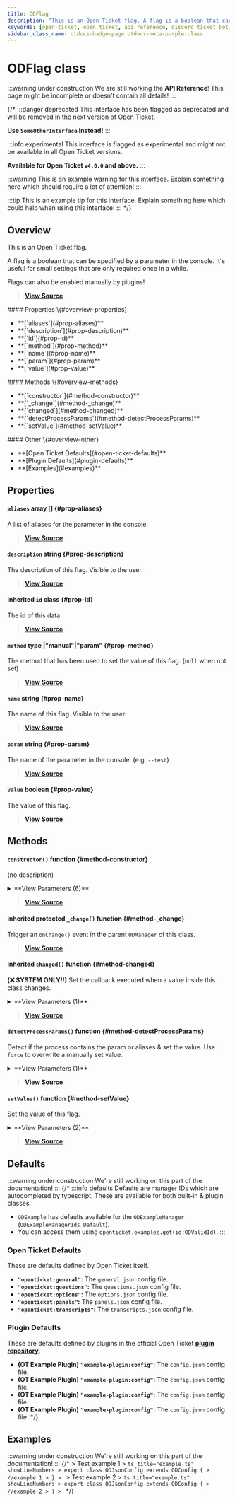 ```yaml
---
title: ODFlag
description: "This is an Open Ticket flag. A flag is a boolean that can be specified by a parameter in the console."
keywords: [open-ticket, open ticket, api reference, discord ticket bot, class]
sidebar_class_name: otdocs-badge-page otdocs-meta-purple-class
---
```

<head>
    <link rel="apple-touch-icon" href="/img/logo_vertical.png"/>
</head>

# ODFlag <M color="purple">class</M>

:::warning under construction
We are still working the **API Reference**! This page might be incomplete or doesn't contain all details!
:::

{/*
:::danger deprecated
This interface has been flagged as deprecated and will be removed in the next version of Open Ticket.

**Use `SomeOtherInterface` instead!**
:::

:::info experimental
This interface is flagged as experimental and might not be available in all Open Ticket versions.

**Available for Open Ticket `v4.0.0` and above.**
:::

:::warning
This is an example warning for this interface. Explain something here which should require a lot of attention!
:::

:::tip
This is an example tip for this interface. Explain something here which could help when using this interface!
:::
*/}

## Overview
This is an Open Ticket flag.

A flag is a boolean that can be specified by a parameter in the console.
It's useful for small settings that are only required once in a while.

Flags can also be enabled manually by plugins!

> [**View Source**](https://otgithub.dj-dj.be/tree/main/src/core/api/modules/flag.ts#L15)

<FlexHorizontal>
<div style={{width:"30%"}} className="otdocs-flex-mobile-width">
    #### Properties \{#overview-properties}
    <ul>
        <li>**[`aliases`](#prop-aliases)**</li>
        <li>**[`description`](#prop-description)**</li>
        <li>**[`id`](#prop-id)**</li>
        <li>**[`method`](#prop-method)**</li>
        <li>**[`name`](#prop-name)**</li>
        <li>**[`param`](#prop-param)**</li>
        <li>**[`value`](#prop-value)**</li>
    </ul>
</div>
<div style={{width:"30%"}} className="otdocs-flex-mobile-width">
    #### Methods \{#overview-methods}
    <ul>
        <li>**[`constructor`](#method-constructor)**</li>
        <li>**[`_change`](#method-_change)**</li>
        <li>**[`changed`](#method-changed)**</li>
        <li>**[`detectProcessParams`](#method-detectProcessParams)**</li>
        <li>**[`setValue`](#method-setValue)**</li>
    </ul>
</div>
<div style={{width:"30%"}} className="otdocs-flex-mobile-width">
    #### Other \{#overview-other}
    <ul>
        <li>**[Open Ticket Defaults](#open-ticket-defaults)**</li>
        <li>**[Plugin Defaults](#plugin-defaults)**</li>
        <li>**[Examples](#examples)**</li>
    </ul>
</div>
</FlexHorizontal>

## Properties
<Divider></Divider>
#### `aliases` <M color="pink">array</M> <ApiBlock><ApiUrl url="js:string" label="string"/>[]</ApiBlock> \{#prop-aliases}
A list of aliases for the parameter in the console.

> [**View Source**](https://otgithub.dj-dj.be/tree/main/src/core/api/modules/flag.ts#L25)

<Divider></Divider>
#### `description` <M color="blue">string</M> <ApiBlock><ApiUrl url="js:string" label="string"/></ApiBlock> \{#prop-description}
The description of this flag. Visible to the user.

> [**View Source**](https://otgithub.dj-dj.be/tree/main/src/core/api/modules/flag.ts#L21)

<Divider></Divider>
#### <C color="purple">inherited</C> `id` <M color="purple">class</M> <ApiBlock><ApiUrl url="class:ODId" label="api.ODId"/></ApiBlock> \{#prop-id}
The id of this data.

> [**View Source**](https://otgithub.dj-dj.be/tree/main/src/core/api/modules/base.ts#L177)

<Divider></Divider>
#### `method` <M color="brown">type</M> <ApiBlock><ApiUrl url="js:null" label="null"/>|"manual"|"param"</ApiBlock> \{#prop-method}
The method that has been used to set the value of this flag. (`null` when not set)

> [**View Source**](https://otgithub.dj-dj.be/tree/main/src/core/api/modules/flag.ts#L17)

<Divider></Divider>
#### `name` <M color="blue">string</M> <ApiBlock><ApiUrl url="js:string" label="string"/></ApiBlock> \{#prop-name}
The name of this flag. Visible to the user.

> [**View Source**](https://otgithub.dj-dj.be/tree/main/src/core/api/modules/flag.ts#L19)

<Divider></Divider>
#### `param` <M color="blue">string</M> <ApiBlock><ApiUrl url="js:string" label="string"/></ApiBlock> \{#prop-param}
The name of the parameter in the console. (e.g. `--test`)

> [**View Source**](https://otgithub.dj-dj.be/tree/main/src/core/api/modules/flag.ts#L23)

<Divider></Divider>
#### `value` <M color="red">boolean</M> <ApiBlock><ApiUrl url="js:boolean" label="boolean"/></ApiBlock> \{#prop-value}
The value of this flag.

> [**View Source**](https://otgithub.dj-dj.be/tree/main/src/core/api/modules/flag.ts#L27)

<Divider></Divider>

## Methods
<Divider></Divider>
#### `constructor()` <M color="orange">function</M> <ApiBlock><ApiUrl url="class:ODFlag" label="api.ODFlag"/></ApiBlock> \{#method-constructor}
(no description)

<details>
<summary>**View Parameters (6)**</summary>
- **`id`:** <M color="brown">type</M> <ApiBlock><ApiUrl url="type:ODValidId" label="api.ODValidId"/></ApiBlock> - Parameter Description Lorem Ipsum.
- **`name`:** <M color="blue">string</M> <ApiBlock><ApiUrl url="js:string" label="string"/></ApiBlock> - Parameter Description Lorem Ipsum.
- **`description`:** <M color="blue">string</M> <ApiBlock><ApiUrl url="js:string" label="string"/></ApiBlock> - Parameter Description Lorem Ipsum.
- **`param`:** <M color="blue">string</M> <ApiBlock><ApiUrl url="js:string" label="string"/></ApiBlock> - Parameter Description Lorem Ipsum.
- **`aliases`:** <M color="pink">array</M> <ApiBlock><ApiUrl url="js:string" label="string"/>[]</ApiBlock> - Parameter Description Lorem Ipsum.
- **`initialValue`:** <M color="red">boolean</M> <ApiBlock><ApiUrl url="js:boolean" label="boolean"/></ApiBlock> - Parameter Description Lorem Ipsum.
</details>

> [**View Source**](https://otgithub.dj-dj.be/tree/main/src/core/api/modules/flag.ts#L29)

<Divider></Divider>
#### <C color="orange">inherited</C> <C color="orange">protected</C> `_change()` <M color="orange">function</M> <ApiBlock><ApiUrl url="js:void" label="void"/></ApiBlock> \{#method-_change}
Trigger an `onChange()` event in the parent `ODManager` of this class.



> [**View Source**](https://otgithub.dj-dj.be/tree/main/src/core/api/modules/base.ts#L113)

<Divider></Divider>
#### <C color="orange">inherited</C> `changed()` <M color="orange">function</M> <ApiBlock><ApiUrl url="js:void" label="void"/></ApiBlock> \{#method-changed}
**(❌ SYSTEM ONLY!!)** Set the callback executed when a value inside this class changes.

<details>
<summary>**View Parameters (1)**</summary>
- **`callback`:** <M color="brown">type</M> <ApiBlock><ApiUrl url="js:null" label="null"/>|(() => <ApiUrl url="js:void" label="void"/>)</ApiBlock> - Parameter Description Lorem Ipsum.
</details>

> [**View Source**](https://otgithub.dj-dj.be/tree/main/src/core/api/modules/base.ts#L124)

<Divider></Divider>
#### `detectProcessParams()` <M color="orange">function</M> <ApiBlock><ApiUrl url="js:void" label="void"/></ApiBlock> \{#method-detectProcessParams}
Detect if the process contains the param or aliases & set the value. Use `force` to overwrite a manually set value.

<details>
<summary>**View Parameters (1)**</summary>
- **`force`:** <M color="red">boolean</M> <ApiBlock><ApiUrl url="js:boolean" label="boolean"/></ApiBlock> - Parameter Description Lorem Ipsum.
</details>

> [**View Source**](https://otgithub.dj-dj.be/tree/main/src/core/api/modules/flag.ts#L44)

<Divider></Divider>
#### `setValue()` <M color="orange">function</M> <ApiBlock><ApiUrl url="js:void" label="void"/></ApiBlock> \{#method-setValue}
Set the value of this flag.

<details>
<summary>**View Parameters (2)**</summary>
- **`value`:** <M color="red">boolean</M> <ApiBlock><ApiUrl url="js:boolean" label="boolean"/></ApiBlock> - Parameter Description Lorem Ipsum.
- **`method`:** <M color="brown">type</M> <ApiBlock>"manual"|"param"</ApiBlock> - Parameter Description Lorem Ipsum.
</details>

> [**View Source**](https://otgithub.dj-dj.be/tree/main/src/core/api/modules/flag.ts#L39)

<Divider></Divider>

## Defaults
:::warning under construction
We're still working on this part of the documentation!
:::
{/*
:::info defaults
Defaults are manager IDs which are autocompleted by typescript. These are available for both built-in & plugin classes.
- `ODExample` has defaults available for the `ODExampleManager` (`ODExampleManagerIds_Default`).
- You can access them using `openticket.examples.get(id:ODValidId)`.
:::

### Open Ticket Defaults
These are defaults defined by Open Ticket itself.
- **`"openticket:general"`:** The `general.json` config file.
- **`"openticket:questions"`:** The `questions.json` config file.
- **`"openticket:options"`:** The `options.json` config file.
- **`"openticket:panels"`:** The `panels.json` config file.
- **`"openticket:transcripts"`:** The `transcripts.json` config file.

### Plugin Defaults
These are defaults defined by plugins in the official Open Ticket [**plugin repository**](https://odplugins.dj-dj.be/tree/main/open-ticket).
- <C color="blue">**(OT Example Plugin)**</C> **`"example-plugin:config"`:** The `config.json` config file.
- <C color="blue">**(OT Example Plugin)**</C> **`"example-plugin:config"`:** The `config.json` config file.
- <C color="blue">**(OT Example Plugin)**</C> **`"example-plugin:config"`:** The `config.json` config file.
- <C color="blue">**(OT Example Plugin)**</C> **`"example-plugin:config"`:** The `config.json` config file.
*/}

## Examples
:::warning under construction
We're still working on this part of the documentation!
:::
{/*
<Tabs>
    <TabItem value="First Example">
    > Test example 1
    > ```ts title="example.ts" showLineNumbers
    > export class ODJsonConfig extends ODConfig {
    >     //example 1
    > }
    > ```
    </TabItem>
    <TabItem value="Second Example">
    > Test example 2
    > ```ts title="example.ts" showLineNumbers
    > export class ODJsonConfig extends ODConfig {
    >     //example 2
    > }
    > ```
    </TabItem>
</Tabs>
*/}
